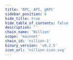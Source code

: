 ```yaml
---
title: 'RPC, API, gRPC'
sidebar_position: 6
hide_title: true
hide_table_of_contents: false
description: ''
chain_name: 'Nillion'
scope: 'mainnet'
chain_id: 'nillion-1'
binary_version: 'v0.2.5'
icon_url: 'nillion-icon.svg'
---
```



<PageTitle
  iconUrl="img/nillion-icon.svg"
  title="Nillion Public Endpoints"
  chainId="nillion-1"
  version="v0.2.5"
/>

<Endpoints
  api="https://nillion-api.noders.services"
  rpc="https://nillion-rpc.noders.services"
  grpc="https://nillion-grpc.noders.services:443"
  jsonRpc=""
/>
